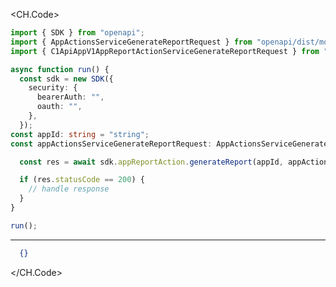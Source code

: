 
<CH.Code>
```typescript GenerateReport.ts
import { SDK } from "openapi";
import { AppActionsServiceGenerateReportRequest } from "openapi/dist/models/components";
import { C1ApiAppV1AppReportActionServiceGenerateReportRequest } from "openapi/dist/models/operations";

async function run() {
  const sdk = new SDK({
    security: {
      bearerAuth: "",
      oauth: "",
    },
  });
const appId: string = "string";
const appActionsServiceGenerateReportRequest: AppActionsServiceGenerateReportRequest = {};

  const res = await sdk.appReportAction.generateReport(appId, appActionsServiceGenerateReportRequest);

  if (res.statusCode == 200) {
    // handle response
  }
}

run();
```
---

```json Example Response
  {}
```
</CH.Code>
